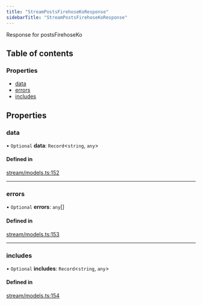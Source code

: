 ```yaml
---
title: "StreamPostsFirehoseKoResponse"
sidebarTitle: "StreamPostsFirehoseKoResponse"
---
```


Response for postsFirehoseKo

## Table of contents

### Properties

- [data](/xdks/typescript/reference/interfaces/StreamPostsFirehoseKoResponse#data)
- [errors](/xdks/typescript/reference/interfaces/StreamPostsFirehoseKoResponse#errors)
- [includes](/xdks/typescript/reference/interfaces/StreamPostsFirehoseKoResponse#includes)

## Properties

### data

• `Optional` **data**: `Record`\<`string`, `any`\>

#### Defined in

[stream/models.ts:152](https://github.com/xdevplatform/xdk/blob/298ca9350d035e40e7c8ee0753c50052819a41e2/xdk/typescript/src/stream/models.ts#L152)

___

### errors

• `Optional` **errors**: `any`[]

#### Defined in

[stream/models.ts:153](https://github.com/xdevplatform/xdk/blob/298ca9350d035e40e7c8ee0753c50052819a41e2/xdk/typescript/src/stream/models.ts#L153)

___

### includes

• `Optional` **includes**: `Record`\<`string`, `any`\>

#### Defined in

[stream/models.ts:154](https://github.com/xdevplatform/xdk/blob/298ca9350d035e40e7c8ee0753c50052819a41e2/xdk/typescript/src/stream/models.ts#L154)
